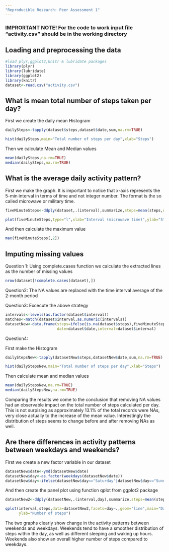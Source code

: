 ```yaml
---
"Reproducible Research: Peer Assessment 1"
---
```

### IMPRORTANT NOTE! For the code to work input file "activity.csv" should be in the working directory


## Loading and preprocessing the data
```r
#load plyr,ggplot2,knitr & lubridate packages
library(plyr)
library(lubridate)
library(ggplot2)
library(knitr)
dataset<-read.csv("activity.csv")
```


## What is mean total number of steps taken per day?

First we create the daily mean Histogram

```r
dailySteps<-tapply(dataset$steps,dataset$date,sum,na.rm=TRUE)
```

```r
hist(dailySteps,main="Total number of steps per day",xlab="Steps")
```

Then we calculate Mean and Median values

```r
mean(dailySteps,na.rm=TRUE)
median(dailySteps,na.rm=TRUE)
```
## What is the average daily activity pattern?

First we make the graph. It is important to notice that x-axis represents the 5-min interval in terms of time and not integer number. The format is the so called microwave or military time.

```r
fiveMinuteSteps<-ddply(dataset,.(interval),summarize,steps=mean(steps,na.rm=TRUE))
```

```r
plot(fiveMinuteSteps,type="l",xlab="Interval (microwave time)",ylab="Steps",main="Daily Activity Pattern")
```

And then calculate the maximum value

```r
max(fiveMinuteSteps[,2])
```

## Imputing missing values

Question 1: Using complete.cases function we calculate the extracted lines as the number of missing values

```r
nrow(dataset[!complete.cases(dataset),])
```

Question2: The NA values are replaced with the time interval average of the 2-month period

Question3: Excecute the above strategy

```r
intervals<-levels(as.factor(dataset$interval))
matches<-match(dataset$interval,as.numeric(intervals))
datasetNew<-data.frame(steps=ifelse(is.na(dataset$steps),fiveMinuteSteps$steps[matches],dataset$steps),
                       date=dataset$date,interval=dataset$interval)
```

Question4: 

First make the Histogram

```r
dailyStepsNew<-tapply(datasetNew$steps,datasetNew$date,sum,na.rm=TRUE)
```

```r
hist(dailyStepsNew,main="Total number of steps per day",xlab="Steps")
```

Then calculate mean and median values

```r
mean(dailyStepsNew,na.rm=TRUE)
median(dailyStepsNew,na.rm=TRUE)
```

Comparing the results we come to the conclusion that removing NA values had an observable impact on the total number of steps calculated per day. This is not surpising as approximately 13.1% of the total records were NAs, very close actually to the increase of the mean value. Interestingly the distribution of steps seems to change before and after removing NAs as well.

## Are there differences in activity patterns between weekdays and weekends?

First we create a new factor variable in our dataset

```r
datasetNew$date<-ymd(datasetNew$date)
datasetNew$day<-as.factor(weekdays(datasetNew$date))
datasetNew$day<-ifelse(datasetNew$day=="Saturday"|datasetNew$day=="Sunday","weekend","weekday")
```

And then create the panel plot using function qplot from ggplot2 package

```r
datasetNew2<-ddply(datasetNew,.(interval,day),summarize,steps=mean(steps))
```

```r
qplot(interval,steps,data=datasetNew2,facets=day~.,geom="line",main="Daily Activity Pattern", xlab="Interval ((microwave time)",
      ylab="Number of steps")
```

The two graphs clearly show change in the activity patterns between weekends and weekdays. Weekends tend to have a smoother distribution of steps within the day, as well as different sleeping and waking up hours. Weekends also show an overall higher number of steps compared to weekdays. 
